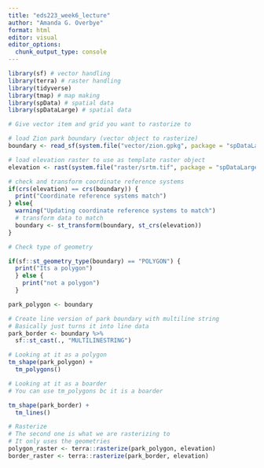 ```yaml
---
title: "eds223_week6_lecture"
author: "Amanda G. Overbye"
format: html
editor: visual
editor_options: 
  chunk_output_type: console
---
```


```r
library(sf) # vector handling
library(terra) # raster handling
library(tidyverse)
library(tmap) # map making
library(spData) # spatial data
library(spDataLarge) # spatial data
```

```r
# Give vector item and grid you want to rastorize to

# load Zion park boundary (vector object to rasterize)
boundary <- read_sf(system.file("vector/zion.gpkg", package = "spDataLarge")) 

# load elevation raster to use as template raster object
elevation <- rast(system.file("raster/srtm.tif", package = "spDataLarge"))

# check and transform coordinate reference systems
if(crs(elevation) == crs(boundary)) {
  print("Coordinate reference systems match")
} else{
  warning("Updating coordinate reference systems to match")
  # transform data to match
  boundary <- st_transform(boundary, st_crs(elevation))
}
```

```r
# Check type of geometry

if(sf::st_geometry_type(boundary) == "POLYGON") {
  print("Its a polygon")
  } else {
    print("not a polygon")
  }
```

```r
park_polygon <- boundary 

# Create line version of park boundary with multiline string
# Basically just turns it into line data
park_border <- boundary %>% 
  sf::st_cast(., "MULTILINESTRING")

```

```r
# Looking at it as a polygon
tm_shape(park_polygon) +
  tm_polygons()
```

```r
# Looking at it as a boarder
# You can use tm_polygons bc it is a boarder

tm_shape(park_border) +
  tm_lines()
```

```r
# Rasterize
# The second one is what we are rasterizing to
# It only uses the geometries
polygon_raster <- terra::rasterize(park_polygon, elevation)
border_raster <- terra::rasterize(park_border, elevation)

```

